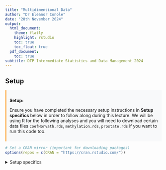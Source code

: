 ```yaml
---
title: "Multidimensional Data"
author: "Dr Eleanor Conole"
date: "28th November 2024"
output:
  html_document:
    theme: flatly
    highlight: rstudio
    toc: true
    toc_float: true
  pdf_document:
    toc: true
subtitle: DTP Intermediate Statistics and Data Management 2024
---
```


## Setup

<div style="border-left: 4px solid #FDB863; padding: 10px; background-color: #f8f9fa;">
<strong>Setup:</strong>

Ensure you have completed the necessary setup instructions in **Setup specifics** below in order to follow along during this lecture. We will be using R for the following analyses and you will need to download certain data files `coefHorvath.rds`, `methylation.rds`, `prostate.rds` if you want to run this code too.

</div>


```r
# Set a CRAN mirror (important for downloading packages)
options(repos = c(CRAN = "https://cran.rstudio.com/"))
```

<details>
<summary>Setup specifics</summary>

```r
# Install BiocManager
install.packages("BiocManager", quiet = TRUE)

# Download and read dependencies file
download.file(
  "https://raw.githubusercontent.com/EleanorSC/High-Dimensional-Statistics/main/dependencies.csv",
  destfile = 'dependencies.csv'
)
table <- read.table('dependencies.csv')

# Install dependencies using BiocManager
BiocManager::install(table[[1]])

# Create a directory for data files
dir.create("data", showWarnings = FALSE)

# List of data files to download
data_files <- c(
  "coefHorvath.rds",
  "methylation.rds",
  "prostate.rds"
  # "scRNAsea_data.rds" NOTE: if extension exercises are reached, load this dataset
)

# Download data files into the "data" directory
for (file in data_files) {
  download.file(
    url = file.path(
      "https://raw.githubusercontent.com/EleanorSC/High-Dimensional-Statistics/main/Data",
      file
    ),
    destfile = file.path("data", file)
  )
}
```
<details>

## Part 1: Intro to High Dimensional Data


### Challenge 1

Descriptions of four research questions and their datasets are given below. Which of these scenarios use high-dimensional data?

1. Predicting patient blood pressure using: cholesterol level in blood, age, and BMI measurements, collected from 100 patients.
2. Predicting patient blood pressure using: cholesterol level in blood, age, and BMI, as well as information on 200,000 single nucleotide polymorphisms from 100 patients.
3. Predicting the length of time patients spend in hospital with pneumonia infection using: measurements on age, BMI, length of time with symptoms, number of symptoms, and percentage of neutrophils in blood, using data from 200 patients.
4. Predicting probability of a patient’s cancer progressing using gene expression data from 20,000 genes, as well as data associated with general patient health (age, weight, BMI, blood pressure) and cancer growth (tumour size, localised spread, blood test results).

<div style="border-left: 4px solid #007bff; padding: 10px; background-color: #f8f9fa;">
<strong>Challenge 1 Solution:</strong>

After attempting to answer these yourself, click on "Show Answers".

</div>

<details>
<summary>Show Answers</summary>


1. **No**. The number of features is relatively small (4 including the response variable since this is an observed variable).

2. **Yes**, this is an example of high-dimensional data. There are 200,004 features.

3. **No**. The number of features is relatively small (6).

4. **Yes**. There are 20,008 features.

</details> 

### Challenge 2

 Load the dataset using the `here` package. 
 Ensure the `prostate.rds` file is located in the `data` folder of your project directory.
 
```r
library(here)
```
 
```r
prostate <- readRDS(here("data/prostate.rds"))
```

Examine the dataset (in which each row represents a single patient) to:

1. Determine how many observations (n) and features (p) are available (hint: see the `dim()` function).

2. Examine what variables were measured (hint: see the `names()` and `head()` functions).

3. Plot the relationship between the variables (hint: see the `pairs()` function). What problem(s) with high-dimensional data analysis does this illustrate?


<div style="border-left: 4px solid #007bff; padding: 10px; background-color: #f8f9fa;">
<strong>Challenge 2 Solution:</strong>

After attempting to answer these yourself, click on "Show Answers".

</div>

<details>
<summary>Show Answers</summary>


1. **Using dim() to find dimensions of dataset**. 

```r
# ----------------------------------------------------------------------
# Examine the Dataset
# ----------------------------------------------------------------------

# The dataset represents clinical data where each row corresponds to a single patient.
# Let's first examine the dimensions of the dataset to understand its structure.

# Determine the number of observations (n) and features (p)
dimensions <- dim(prostate)  # Returns a vector: [number of rows, number of columns]
print(dimensions)  # Print the dimensions

```

2. **Examining names of variables**

```r
# Examine the variables measured in the dataset
variable_names <- names(prostate)  # Returns the column names (variables)
print(variable_names)

# View the first few rows of the dataset to get a sense of its contents
head(prostate)

```

3. **Using the pairs() function**. Plotting each pair of variables against each other:

```r
# ----------------------------------------------------------------------
# Visualize Relationships Between Variables
# ----------------------------------------------------------------------

# Plot pairwise relationships between variables using the `pairs()` function.
# This function creates a scatterplot matrix to visualize the relationships
# between all pairs of numeric variables.

pairs(prostate)
```

</details> 



### Challenge 3

1). Use the `cor()` function to examine correlations between all variables in the `prostate` dataset. Are some pairs of variables highly correlated using a threshold of 0.75 for the correlation coefficients?

2). Use the `lm()` function to fit univariate regression models to predict patient age using two variables that are highly correlated as predictors. Which of these variables are statistically significant predictors of age? Hint: the `summary()` function can help here.

3). Fit a multiple linear regression model predicting patient age using both variables. What happened?



<div style="border-left: 4px solid #007bff; padding: 10px; background-color: #f8f9fa;">
<strong>Challenge 3 Solution:</strong>

After attempting to answer these yourself, click on "Show Answers".

</div>

<details>
<summary>Show Answers</summary>

**1). Using the `cor()` function to examine correlations between all variables** 

```r
# ----------------------------------------------------------------------
# 1. Examine Correlations Between Variables
# ----------------------------------------------------------------------
# Use the cor() function to compute pairwise correlations between all variables 
# in the prostate dataset. Identify pairs of variables with a correlation
# coefficient greater than 0.75 (absolute value).

# Compute the correlation matrix for the dataset
cor(prostate)

# rounding helps to visualise the correlations
round(cor(prostate), 2) 
```


```r
# As seen above, some variables are highly correlated.
# In particular, the correlation between gleason and pgg45 is equal to 0.75

cor_matrix <- cor(prostate, use = "complete.obs")
high_correlations <- which(abs(cor_matrix) > 0.75 & abs(cor_matrix) < 1, arr.ind = TRUE)

# Extract and display the highly correlated variable pairs
high_cor_pairs <- tibble::tibble(
  Var1 = rownames(cor_matrix)[high_correlations[, 1]],
  Var2 = colnames(cor_matrix)[high_correlations[, 2]],
  Correlation = cor_matrix[high_correlations]
)
print(high_cor_pairs)
```


**2). Using the `lm()` function to predict patient age using two variables that are highly correlated as predictors.** Which of these variables are statistically significant predictors of age? (A = gleason + pgg45)

```r
# ----------------------------------------------------------------------
# 2. Fit Univariate Regression Models
# ----------------------------------------------------------------------
# Fitting univariate regression models to predict age using `gleason` and `pgg45` as predictors.
# Use lm() to fit univariate regression models predicting patient age 
# using two highly correlated variables. Evaluate statistical significance
# of each predictor using summary().

model_gleason <- lm(age ~ gleason, data = prostate)
model_pgg45 <- lm(age ~ pgg45, data = prostate)

# Summarize results for each model
summary(model_gleason)  # Check significance of gleason
summary(model_pgg45)  # Check significance of pgg45

```


**3). Fitting a multiple linear regression model predicting patient age using both variables**

```r
# ----------------------------------------------------------------------
# 3. Fit a Multiple Regression Model
# ----------------------------------------------------------------------
# Fit a multiple regression model predicting patient age using both variables.
# Examine what happens when both correlated variables are included.

# Fit a multiple regression model
model_multivar <- lm(age ~ gleason + pgg45, data = prostate)

# Summarize the multiple regression model
summary(model_multivar)

```

Although `gleason` and `pgg45` have statistically significant univariate effects, this is no longer the case when both variables are simultaneously included as covariates in a multivariate regression model.

Including highly correlated variables such as `gleason` and `pgg45` **simultaneously** in the same regression model can lead to problems in fitting a regression model and interpreting its output. 

Although each variable appears to be associated with the response individually, the model **cannot distinguish the contribution of each variable to the model**. This can also increase the risk of **over-fitting** since the model may fit redundant variables to noise rather than true relationships.

To allow the information from variables to be included in the same model despite high levels of correlation, we can use **dimensionality reduction methods** to **collapse multiple variables into a single new variable**. We can also use modifications to linear regression like regularisation, which we will cover later.



</details> 

### Using Bioconductor

This lecture focuses on statistical methods for visualising and analysing high-dimensional biological data using Bioconductor packages.

Bioconductor is an open-source platform designed for analysing high-throughput genomic data. It provides a variety of useful packages and example datasets.More details and resources are available at: https://www.bioconductor.org/

Bioconductor packages can be installed and managed using the `BiocManager` package.

```r

# Let's load the "minfi" package, a Bioconductor package specifically designed
# for analyzing Illumina Infinium DNA methylation arrays.

library("minfi")
browseVignettes("minfi")

```

Next, we load the methylation dataset which represents data collected using Illumina Infinium methylation arrays which are used to examine methylation across the human genome. These data include information collected from the assay as well as associated metadata from individuals from whom samples were taken.


```r
library("here")
library("ComplexHeatmap")

methylation <- readRDS(here("data/methylation.rds"))
head(colData(methylation))

```

```r

methyl_mat <- t(assay(methylation))
## calculate correlations between cells in matrix
cor_mat <- cor(methyl_mat)

cor_mat[1:10, 1:10] # print the top-left corner of the correlation matrix
```

The `assay()` function creates a matrix-like object where rows represent probes for genes and columns represent samples. We calculate correlations between features in the `methylation` dataset and examine the first 100 cells of this matrix. The size of the dataset makes it difficult to examine in full, a common challenge in analysing high-dimensional genomics data.

## Part 2: Regression with many outcomes using DNAm data

### Working with DNAm data

For the following few exercises, we will be working with human DNA methylation (DNAm) data from flow-sorted blood samples, described in data. DNA methylation assays measure, for each of many sites in the genome, the proportion of DNA that carries a methyl mark (a chemical modification that does not alter the DNA sequence). In this case, the methylation data come in the form of a matrix of normalised methylation levels (M-values), where negative values correspond to unmethylated DNA and positive values correspond to methylated DNA. Along with this, we have a number of sample phenotypes (eg, age in years, BMI).

From our `methylation.rds` data we can extract:

the dimensions of the dataset using `dim()`. Importantly, in these objects and data structures for computational biology in R generally, observations are stored as columns and features (in this case, sites in the genome) are stored as rows. 

This is in contrast to usual tabular data, where features or variables are stored as columns and observations are stored as rows; assays, (normalised methylation levels here), using `assay()`; sample-level information using `colData()`.

```r
library("here")
library("minfi")
methylation <- readRDS(here("data/methylation.rds"))

# Check the dimensions of the dataset using dim().

dim(methylation)

# The output shows that the object has dimensions of 5000 × 37,
# indicating 5000 features and 37 observations.
# To extract the matrix of methylation M-values, use the assay() function.

methyl_mat <- assay(methylation)

hist(methyl_mat, xlab = "M-value")

head(colData(methylation))

# Association between age and DNA methylation:
# The following heatmap summarises age and methylation levels available in the methylation dataset:

library("ComplexHeatmap")

age <- methylation$Age

# sort methylation values by age 
order <- order(age)
age_ord <- age[order]
methyl_mat_ord <- methyl_mat[, order]

# plot heatmap
Heatmap(methyl_mat_ord,
        cluster_columns = FALSE,
        show_row_names = FALSE,
        show_column_names = FALSE,
        name = "M-value",
        row_title = "Feature", 
        column_title =  "Sample", 
        top_annotation = columnAnnotation(age = age_ord))
```
        
### Challenge 1

1. Why can't we simply fit many linear regression models for every combination of features (colData and assays) and draw conclusions based on significant p-values?

<div style="border-left: 4px solid #007bff; padding: 10px; background-color: #f8f9fa;">
<strong>Challenge 1 Solution:</strong>

After attempting to answer these yourself, click on "Show Answers".

</div>

<details>
<summary>Show Answers</summary>

There are several problems with this approach:

**1. Multiple Testing Problem:**
    - If we perform 5000 tests for each of 14 variables, even with no true associations,
      random noise would produce some significant (spurious) results.

**2. Small Sample Size**
    - Some covariates may have very small sample sizes (e.g., certain ethnicities),
      leading to unreliable or spurious findings.

**3. Lack of Research Focus**
    - Without a clear research question, interpreting each model becomes ambiguous.
    - Rationalising findings after the fact can lead to creating unsupported "stories"
      based solely on significant results.
      
</details>      
      
### Fitting a linear model to the DNAm data

### Modeling Methylation with Age

In the data we have read in, we have a matrix of methylation values \( X \) and a vector of ages, \( y \). One way to model this is to see if we can use age to predict the expected (average) methylation value for sample \( j \) at a given locus \( i \), which can be written as:

\[
E(X_{ij}) = \beta_0 + \beta_1 \text{Age}_j
\]

where \( \text{Age}_j \) is the age of sample \( j \). In this model, \( \beta_1 \) represents the unit change in mean methylation level for each unit (year) change in age.

For a specific CpG, we can fit this model and extract more information from the model object. For illustration purposes, we arbitrarily select the first CpG in the `methyl_mat` matrix (the one on its first row).


```r

# Arbitrarily select the first CpG in the methyl_mat matrix (the one on its first row):

age <- methylation$Age

# methyl_mat[1, ] indicates that the 1st CpG will be used as outcome variable
lm_age_methyl1 <- lm(methyl_mat[1, ] ~ age)
lm_age_methyl1

```

We now have estimates for the expected methylation level when age equals 0 (the intercept) and the change in methylation level for a unit change in age (the slope). We could plot this linear model:


```r
plot(age, methyl_mat[1, ], xlab = "Age", ylab = "Methylation level", pch = 16)
abline(lm_age_methyl1)
#A scatter plot of age versus the methylation level for an arbitrarily selected CpG side (the one stored as the first column of methyl_mat). Each dot represents an individual. The black line represents the estimated linear model.

```

For this feature, we can see that there is no strong relationship between methylation and age. We could try to repeat this for every feature in our dataset; however, we have a lot of features! We need an approach that allows us to assess associations between all of these features and our outcome while addressing the three considerations we outlined previously. Before we introduce this approach, let’s go into detail about how we generally check whether the results of a linear model are statistically significant.

### Hypothesis Testing in Linear Models

Using the linear model above, we can test whether age affects methylation values for a given CpG via hypothesis testing. Specifically, we test the null hypothesis that \( \beta_1 \), the regression coefficient for age, equals zero. If \( \beta_1 = 0 \), there is no linear relationship between age and methylation level at the CpG.

The linear model output provides results associated with this null hypothesis by default. It compares observed results (estimated coefficients) to what we might expect under the null hypothesis if the experiment were repeated many times.


```r
# For this linear model, we can use tidy() from the broom package to extract detailed
# information about the coefficients and the associated hypothesis tests in this model:

library("broom")
tidy(lm_age_methyl1)
```

### Understanding Linear Model Output

- **Standard errors (std.error):** Represent uncertainty in regression coefficient estimates (effect sizes).
- **Test statistics and p-values:** Measure how unlikely observed results are under the null hypothesis.

For coefficient \( k \) (e.g., slope), the t-statistic is calculated as:

\[
t_k = \frac{\hat{\beta}_k}{SE(\hat{\beta}_k)}
\]

Here, \( SE(\hat{\beta}_k) \) quantifies uncertainty in the effect size estimate. Knowing the null distribution of \( t_k \) helps us assess the likelihood of observing these results if the null hypothesis were true.


### Challenge 2

1. In the model we fitted, the estimate for the intercept is 0.902 and its associated p-value is 0.0129. What does this mean?


<div style="border-left: 4px solid #007bff; padding: 10px; background-color: #f8f9fa;">
<strong>Challenge 2 Solution:</strong>

After attempting to answer these yourself, click on "Show Answers".

</div>

<details>
<summary>Show Answers</summary>

The intercept estimate of **0.902** represents the mean methylation value for the first CpG when age is zero. However, this is **not meaningful** since there are no observations with age below 20 in the dataset. The p-value tests whether the intercept (\( \beta_0 \)) is zero, but this is **irrelevant to the analysis** as we are more interested in the regression coefficient for age (\( \beta_1 \)), which indicates whether there is a **linear relationship between age and methylation**.


</details>

### Sharing information across outcome variables using limma

**Sharing Information Across Features**

In structured data, such as DNA methylation assays, we can **leverage shared characteristics** (e.g., features measured using the same technique) to **pool information across features**. This reduces noise and provides **more robust estimates of uncertainty** compared to analyzing each feature in isolation.

In a linear model, the t-statistic for a coefficient (\( \beta_k \)) is:

\[
t_k = \frac{\hat{\beta_k}}{SE(\hat{\beta_k})}
\]

Large effect sizes with small standard errors lead to small p-values. However, random noise in small datasets can cause artificially low standard errors, leading to **false positives**.

The **limma package** addresses this by pooling information across features and **moderating standard errors**, shrinking them towards a common value. This approach produces **moderated t-statistics** and reduces the risk of false positives. Originally developed for gene expression microarrays, limma is widely used in RNAseq and other genomics data.

In limma, the model setup involves creating a **design matrix**, which defines the coefficients to fit in each linear model. This allows consistent modeling across multiple features.



```r
# What is a model matrix?

design_age <- model.matrix(lm_age_methyl1) # model matrix
head(design_age)
dim(design_age)

```

The model matrix has the same number of rows as the methylation data (samples) and two columns: one for the intercept and one for age. While `lm()` handles this automatically, in **limma**, we explicitly define it. 

Using `lmFit()`, the methylation data is modeled efficiently for each row. Applying `eBayes()` to the output pools standard errors, producing **moderated t-statistics** and p-values. This approach ensures robust statistical estimates. For more complex designs, refer to the **limma** user manual.


```r

library("limma")
design_age <- model.matrix(lm_age_methyl1) # model matrix
fit_age <- lmFit(methyl_mat, design = design_age)
fit_age <- eBayes(fit_age)

```

To extract linear model results, use `topTable()`. By default, it returns results for the first coefficient (intercept). Since we are interested in the age coefficient, set `coef = 2`. To display all results, specify `number = nrow(fit_age)`.


```r

# Use the topTable() function to obtain the results of the linear models.
toptab_age <- topTable(fit_age, coef = 2, number = nrow(fit_age))
head(toptab_age)

# The output of topTable includes several columns:
# - logFC: The coefficient estimate (log fold change), representing effect size.
# - aveExpr: The average expression level.
# - t: The t-statistic for the coefficient.
# - P.Value: The p-value for the test.
# - adj.P.Val: The adjusted p-value (we'll discuss adjusted p-values shortly).
# - B: The log-odds that a feature is significantly different (a transformation of the p-value, not covered here).
# The term logFC is used for historical reasons from microarray experiments.

```

These results provide effect sizes and p-values for the association between methylation levels at each locus and age across the 37 samples.

To visualise effect sizes (coefficients) and statistical significance (p-values), we can plot effect sizes against p-values for all linear models. Such plots are called **"volcano plots"** because of their shape.

```r
plot(toptab_age$logFC, -log10(toptab_age$P.Value),
     xlab = "Effect size", ylab = bquote(-log[10](p-value)),
     pch = 19
)

# In this figure:
# - Each point represents a feature of interest.
# - The x-axis shows the effect size from a linear model.
# - The y-axis shows −log10(p-value), where higher values indicate stronger statistical evidence
#   of a non-zero effect size.

# - Positive effect sizes indicate increasing methylation with age.
# - Negative effect sizes indicate decreasing methylation with age.
# - Points higher on the y-axis represent features with results unlikely under the null hypothesis.

# The goal is to identify features with different methylation levels across age groups.
# Ideally, there would be a clear separation between “null” (no effect) and “non-null” (effect exists) features.
# However, in practice, we often see a continuum of effect sizes and p-values without clear separation.

# Statistical methods can provide insights from these continuous measures,
# but it is often useful to generate a list of features with confident non-zero effect sizes.
# This is challenging due to the large number of tests performed.
```

### Challenge 3

1. Try fitting a linear model using smoking status as a covariate instead of age,
and create a volcano plot. Note: Smoking status is stored as `methylation$smoker`.


2. In the lecture example, we saw that information sharing can result in larger p-values.
Why might this be preferable?



<div style="border-left: 4px solid #007bff; padding: 10px; background-color: #f8f9fa;">
<strong>Challenge 3 Solution:</strong>

After attempting to answer these yourself, click on "Show Answers".

</div>

<details>
<summary>Show Answers</summary>

**1. Fitting linear model using smoking status as a covariate instead of age:**


```r
# ----------------------------------------------------------------------
# CHALLENGE 3
# ----------------------------------------------------------------------

# 1. 
design_smoke <- model.matrix(~methylation$smoker)
fit_smoke <- lmFit(methyl_mat, design = design_smoke)
fit_smoke <- eBayes(fit_smoke)
toptab_smoke <- topTable(fit_smoke, coef = 2, number = nrow(fit_smoke))
plot(toptab_smoke$logFC, -log10(toptab_smoke$P.Value),
     xlab = "Effect size", ylab = bquote(-log[10](p)),
     pch = 19
)

```

**2. Information sharing can result in larger p-values. Why might this be preferable?:**

Being more conservative when identifying features can help reduce **false discoveries.** It is also important to be cautious when rejecting the null hypothesis based on small standard errors caused by abnormally low variability for certain features.

</details>

### The problem with multiple tests

With a large number of features, it is important to determine which features are "interesting" or "significant" for further study.

Using a standard significance threshold of 0.05 may lead to many false positives. A p-value threshold of 0.05 means there is a 1 in 20 chance of observing results as extreme or more extreme under the null hypothesis (no association between age and methylation).

If we perform many more than 20 tests, we are likely to observe significant p-values purely due to random chance, even when the null hypothesis is true.

To illustrate this, we can permute (scramble) the age values and rerun the test to see how random chance affects the results.

```r
# ----------------------------------------------------------------------

# Permute (scramble) the age values and rerun the test to see how random chance affects the results.

set.seed(123) 
age_perm <- age[sample(ncol(methyl_mat), ncol(methyl_mat))]
design_age_perm <- model.matrix(~age_perm)

fit_age_perm <- lmFit(methyl_mat, design = design_age_perm)
fit_age_perm <- eBayes(fit_age_perm)
toptab_age_perm <- topTable(fit_age_perm, coef = 2, number = nrow(fit_age_perm))

plot(toptab_age_perm$logFC, -log10(toptab_age_perm$P.Value),
     xlab = "Effect size", ylab = bquote(-log[10](p)),
     pch = 19
)
abline(h = -log10(0.05), lty = "dashed", col = "red")
```

A random sequence of ages was generated, so no true association between methylation levels and this random sequence is expected. Despite this, many features still show p-values below the traditional significance threshold of p = 0.05. In this example, 226 features are significant at p < 0.05, which demonstrates how using this threshold in a real experiment could falsely identify features as associated with age purely by chance.

When performing multiple tests, features are classified as either "significant" or "non-significant," but some classifications will inevitably be incorrect. Results fall into four categories:

- True Positive: Truly different and correctly labeled as different.
- False Negative: Truly different but incorrectly labeled as not different.
- False Positive (False Discovery): Not truly different but incorrectly labeled as different.
- True Negative: Not truly different and correctly labeled as not different.

At a significance level of 5%, 5% of results will be false positives (false discoveries) by chance, as p-values are uniformly distributed under the null hypothesis.

To control false discoveries, the Bonferroni correction can be applied:

Divide the significance threshold by the number of tests (n).
Alternatively, multiply the p-values by the number of tests. However, Bonferroni is very conservative, especially with a large number of features.

```r

# BONFERRONI correction – which divides the significance level by 
# the number of tests performed (n);  Family-Wise Error Rate (fwer)

p_raw <- toptab_age$P.Value
p_fwer <- p.adjust(p_raw, method = "bonferroni")
plot(p_raw, p_fwer, pch = 16, log="xy")
abline(0:1, lty = "dashed")
abline(v = 0.05, lty = "dashed", col = "red")
abline(h = 0.05, lty = "dashed", col = "red")
```

### Challenge 4

1. At a significance level of 0.05, with 100 tests, what is the Bonferroni significance threshold?

2. In a gene expression experiment, after FDR correction with an adjusted p-value threshold of 0.05, 500 significant genes are observed. What proportion of these genes are truly different?

<div style="border-left: 4px solid #007bff; padding: 10px; background-color: #f8f9fa;">
<strong>Challenge 4 Solution:</strong>

After attempting to answer these yourself, click on "Show Answers".

</div>

<details>
<summary>Show Answers</summary>

**1. At a significance level of 0.05, with 100 tests, what is the Bonferroni significance threshold?**


```r
# Threshold = 0.05 / 100  = 0.0005
```

**2. In a gene expression experiment, after FDR correction with an adjusted p-value threshold of 0.05, 500 significant genes are observed. What proportion of these genes are truly different?**

```r
# ----------------------------------------------------------------------
# CHALLENGE 4
# ----------------------------------------------------------------------

# 2. We can’t say what proportion of these genes are truly different. However, if we repeated this
# experiment and statistical test over and over, on average 5% of the results from each run
# would be false discoveries.

# Try applying FDR correction to the p_raw vector.
# Hint: Use the p.adjust() function and check help("p.adjust") for details on the method.
# A = The following code runs FDR correction and compares it to non-corrected values and to Bonferroni:

p_fdr <- p.adjust(p_raw, method = "BH")
plot(p_raw, p_fdr, pch = 16, log="xy")
abline(0:1, lty = "dashed")
abline(v = 0.05, lty = "dashed", col = "red")
abline(h = 0.05, lty = "dashed", col = "red")

# plot of chunk plot-fdr-fwer
plot(p_fwer, p_fdr, pch = 16, log="xy")
abline(0:1, lty = "dashed")
abline(v = 0.05, lty = "dashed", col = "red")
abline(h = 0.05, lty = "dashed", col = "red")
```


</details>

## Part 3: Regularisation

**Regularisation**, also called **penalised regression**, is used for **prediction** and **feature selection**, particularly in **high-dimensional data**. It stabilises coefficient estimates, enabling models to handle more features than observations.

Standard linear models fail in high-dimensional settings because they cannot fit cases with more predictors than data points. While previous methods shared information across models, regularisation provides a faster and efficient alternative.

Next, we’ll explore this by applying regularisation to methylation data.

```r
# ----------------------------------------------------------------------
# REGULARISATION
# ----------------------------------------------------------------------

library("here")
library("minfi")
methylation <- readRDS(here("data/methylation.rds"))

## here, we transpose the matrix to have features as rows and samples as columns
methyl_mat <- t(assay(methylation))
age <- methylation$Age
```

Then, we try to fit a model with outcome age and all 5,000 features in this dataset as predictors (average methylation levels, M-values, across different sites in the genome).

```r
# by using methyl_mat in the formula below, R will run a multivariate regression
# model in which each of the columns in methyl_mat is used as a predictor. 
fit <- lm(age ~ methyl_mat)
```

```r
summary(fit)
```

You can see that we’re able to get some effect size estimates, but they seem very high! The summary also says that we were unable to estimate effect sizes for 4,964 features because of “singularities”. We clarify what singularities are in the note below but this means that R couldn’t find a way to perform the calculations necessary to fit the model. Large effect sizes and singularities are common when naively fitting linear regression models with a large number of features (i.e., to high-dimensional data), often since the model cannot distinguish between the effects of many, correlated features or when we have more features than observations.

### Singularities

A singularity occurs when a matrix used in a linear model cannot be inverted, which is necessary for calculating the model's coefficients. This happens if:

There are more features (predictors) than observations.
The features are highly correlated.
In such cases, R cannot perform the required calculations and returns an error about singularities.

```r
xtx <- t(methyl_mat) %*% methyl_mat
det(xtx)
```

### Correlated features

In high-dimensional datasets, there are often multiple features that contain redundant information (correlated features). If we visualise the level of correlation between sites in the methylation dataset, we can see that many of the features represent the same information - there are many off-diagonal cells, which are deep red or blue. For example, the following heatmap visualises the correlations for the first 500 features in the methylation dataset (we selected 500 features only as it can be hard to visualise patterns when there are too many features!).

```r
library("ComplexHeatmap")
small <- methyl_mat[, 1:500]
cor_mat <- cor(small)
Heatmap(cor_mat,
    column_title = "Feature-feature correlation in methylation data",
    name = "Pearson correlation",
    show_row_dend = FALSE, show_column_dend = FALSE,
    show_row_names = FALSE, show_column_names = FALSE
)
```

### Challenge 1

Consider the following questions:

1. Why would we observe correlated features in high-dimensional biological data?

2. Why might correlated features be a problem when fitting linear models?

3. What issue might correlated features present when selecting features to include in a model one at a time?

<div style="border-left: 4px solid #007bff; padding: 10px; background-color: #f8f9fa;">
<strong>Challenge 1 Solution:</strong>

After attempting to answer these yourself, click on "Show Answers".

</div>

<details>
<summary>Show Answers</summary>

**1. Why would we observe correlated features in high-dimensional biological data?** Many of the features in biological data represent very similar information biologically. For example, sets of genes that form complexes are often expressed in very similar quantities. Similarly, methylation levels at nearby sites are often very highly correlated.

**2.Why might correlated features be a problem when fitting linear models?** Correlated features can make inference unstable or even impossible mathematically.

**3. What issue might correlated features present when selecting features to include in a model one at a time?** When we are selecting features one at a time we want to pick the most predictive feature each time. When a lot of features are very similar but encode slightly different information, which of the correlated features we select to include can have a huge impact on the later stages of model selection!

</details>


### Challenge 2


1. What are we **minimising** when we fit a linear model?
2. Why are we minimising this objective? What assumptions are we making about our data when we do so?


<div style="border-left: 4px solid #007bff; padding: 10px; background-color: #f8f9fa;">
<strong>Challenge 2 Solution:</strong>

After attempting to answer these yourself, click on "Show Answers".

</div>

<details>
<summary>Show Answers</summary>

**1. What are we minimising when we fit a linear model?**\

When we fit a linear model we are minimising the squared error!

**2. Why are we minimising this objective? What assumptions are we making about our data when we do so?**

We minimise squared error because it ignores residual signs, penalises large errors more heavily, and is computationally simple. Least squares assumes residuals are normally distributed with constant variance after accounting for linear relationships.

</details>

### Model selection using training and test sets

Sets of models are often compared using statistics such as adjusted R^2, AIC or BIC. These show us how well the model is learning the data used in fitting that same model 1. However, these statistics do not really tell us how well the model will generalise to new data. This is an important thing to consider – if our model doesn’t generalise to new data, then there’s a chance that it’s just picking up on a technical or batch effect in our data, or simply some noise that happens to fit the outcome we’re modelling. This is especially important when our goal is prediction – it’s not much good if we can only predict well for samples where the outcome is already known, after all!

To get an idea of how well our model generalises, we can split the data into two - a “training” and a “test” set. We use the “training” data to fit the model, and then see its performance on the “test” data.

One thing that often happens in this context is that large coefficient values minimise the training error, but they don’t minimise the test error on unseen data. First, we’ll go through an example of what exactly this means.

To compare the training and test errors for a model of methylation features and age, we’ll split the data into training and test sets, fit a linear model and calculate the errors. First, let’s calculate the training error. Let’s start by splitting the data into training and test sets:

```r
methylation <- readRDS(here::here("data/methylation.rds"))

library("SummarizedExperiment")
age <- methylation$Age
methyl_mat <- t(assay(methylation))
```

Subset significant CpGs:

```r
cpg_markers <- c("cg16241714", "cg14424579", "cg22736354", "cg02479575", "cg00864867", 
    "cg25505610", "cg06493994", "cg04528819", "cg26297688", "cg20692569", 
    "cg04084157", "cg22920873", "cg10281002", "cg21378206", "cg26005082", 
    "cg12946225", "cg25771195", "cg26845300", "cg06144905", "cg27377450"
)

horvath_mat <- methyl_mat[, cpg_markers]

## Generate an index to split the data
set.seed(42)
train_ind <- sample(nrow(methyl_mat), 25)

## Split the data 
train_mat <- horvath_mat[train_ind, ]
train_age <- age[train_ind]
test_mat <- horvath_mat[-train_ind, ]
test_age <- age[-train_ind]
```

Now let’s fit a linear model to our training data and calculate the training error. Here we use the mean of the squared difference between our predictions and the observed data, or “mean squared error” (MSE).


```r
## Fit a linear model
# as.data.frame() converts train_mat into a data.frame
# Using the `.` syntax above together with a `data` argument will lead to
# the same result as using `train_age ~ train_mat`: R will fit a multivariate 
# regression model in which each of the columns in `train_mat` is used as 
# a predictor. We opted to use the `.` syntax because it will help us to 
# obtain model predictions using the `predict()` function. 

fit_horvath <- lm(train_age ~ ., data = as.data.frame(train_mat))

## Function to calculate the (mean squared) error
mse <- function(true, prediction) { 
    mean((true - prediction)^2) 
} 

## Calculate the training error 
err_lm_train <- mse(train_age, fitted(fit_horvath)) 
err_lm_train
```

### Challenge 3

1. For the fitted model above, calculate the mean squared error for the test set.


<div style="border-left: 4px solid #007bff; padding: 10px; background-color: #f8f9fa;">
<strong>Challenge 3 Solution:</strong>

After attempting to answer these yourself, click on "Show Answers".

</div>

<details>
<summary>Show Answers</summary>

**1. Calculate the mean squared error for the test set:**


First, let’s find the predicted values for the ‘unseen’ test data:
```r
pred_lm <- predict(fit_horvath, newdata = as.data.frame(test_mat)) 

```

The mean squared error for the test set is the mean of the squared error between the predicted values and true test data.

```r
err_lm <- mse(test_age, pred_lm)
err_lm

```

Unfortunately, the test error is a lot higher than the training error. If we plot true age against predicted age for the samples in the test set, we can gain more insight into the performance of the model on the test set. Ideally, the predicted values should be close to the test data.

```r
par(mfrow = c(1, 1))
plot(test_age, pred_lm, pch = 19)
abline(coef = 0:1, lty = "dashed")
```

</details>

### Ridge regression

Ridge regression adds a penalty to the sum of squared coefficients (L2 norm) to control model complexity. This penalty, scaled by a factor λ, balances reducing large coefficients and fitting the data.

\[
\sum_{i=1}^N (y_i - x'_i \beta)^2 + \lambda \|\beta\|_2^2
\]

- When **λ is large**: Large coefficients are heavily penalized, simplifying the model.
- When **λ is small**: Coefficients shrink less, resulting in a more complex model.
- When **λ = 0**: Ridge regression reduces to ordinary least squares.

We'll use the glmnet package to compare regularized and ordinary least squares models using a subset of 20 features (`cpg_markers`) identified earlier.

```r
library("glmnet")

## glmnet() performs scaling by default, supply un-scaled data:
horvath_mat <- methyl_mat[, cpg_markers] # select the same 20 sites as before
train_mat <- horvath_mat[train_ind, ] # use the same individuals as selected before
test_mat <- horvath_mat[-train_ind, ]

ridge_fit <- glmnet(x = train_mat, y = train_age, alpha = 0)
plot(ridge_fit, xvar = "lambda")
abline(h = 0, lty = "dashed")
```
Since we split the data into test and training data, we can prove that ridge regression predicts the test data better than the model with no regularisation. Let’s generate our predictions under the ridge regression model and calculate the mean squared error in the test set:

```r

# Obtain a matrix of predictions from the ridge model,
# where each column corresponds to a different lambda value
pred_ridge <- predict(ridge_fit, newx = test_mat)

# Calculate MSE for every column of the prediction matrix against the vector of true ages
err_ridge <- apply(pred_ridge, 2, function(col) mse(test_age, col)) 
min_err_ridge <- min(err_ridge)

# Identify the lambda value that results in the lowest MSE (ie, the "best" lambda value)
which_min_err <- which.min(err_ridge)
pred_min_ridge <- pred_ridge[, which_min_err]

## Return errors
min_err_ridge
```

This is much lower than the test error for the model without regularisation:

```r
err_lm 
```

We can see where on the continuum of lambdas we’ve picked a model by plotting the coefficient paths again. In this case, we’ve picked a model with fairly modest coefficient shrinking.

```r
chosen_lambda <- ridge_fit$lambda[which.min(err_ridge)]
plot(ridge_fit, xvar = "lambda")
abline(v = log(chosen_lambda), lty = "dashed")
```

### Challenge 4

1. Which performs better, ridge or OLS?

2. Plot predicted ages for each method against the true ages. How do the predictions look for both methods? Why might ridge be performing better?


<div style="border-left: 4px solid #007bff; padding: 10px; background-color: #f8f9fa;">
<strong>Challenge 4 Solution:</strong>

After attempting to answer these yourself, click on "Show Answers".

</div>

<details>
<summary>Show Answers</summary>


**1. Which performs better, ridge or OLS?**

Ridge regression performs significantly better on unseen data, despite being “worse” on the training data.

```r
min_err_ridge
err_lm


```

**2. Plot predicted ages for each method against the true ages. How do the predictions look for both methods? Why might ridge be performing better?**

The ridge ones are much less spread out with far fewer extreme predictions.

```r
all <- c(pred_lm, test_age, pred_min_ridge)
lims <- range(all)
par(mfrow = 1:2)
plot(test_age, pred_lm,
    xlim = lims, ylim = lims,
    pch = 19
)
abline(coef = 0:1, lty = "dashed")
plot(test_age, pred_min_ridge,
    xlim = lims, ylim = lims,
    pch = 19
)
abline(coef = 0:1, lty = "dashed")

#Two plots showing OLS predictions (left) and ridge regression predictions (right) of age (y) against true age (x).

```


**Why Ridge Performs Better:**

-  Ridge reduces the variance of the model by stabilising coefficient estimates.

- It prioritizes generalisability, producing predictions that are more robust to noise.

- While OLS attempts to minimize the residual sum of squares without constraints, ridge adds a penalty term, effectively balancing model fit and simplicity.


</details>

### LASSO Regularization

LASSO regularization uses the **L1 norm** (sum of absolute coefficient values) to shrink coefficients:

\[
\| \beta \|_1 = \sum_{j=1}^p |\beta_j|
\]

This approach encourages **sparse models**, removing unnecessary features by shrinking some coefficients exactly to zero. The sharp boundaries of the restricted region make it more likely that solutions lie at corners, resulting in simpler models.

### Cross-validation to find the best value of  λ

To balance model complexity and information retention, we choose an optimal λ. A common method is cross-validation, which splits the data into K chunks. K−1 chunks are used for training, and the remaining chunk is for testing. This process rotates through all chunks, providing a reliable estimate of how well each λ value generalizes to new data.

We can use this new idea to choose a lambda value by finding the lambda that minimises the error across each of the test and training splits. In R:

```r
# fit lasso model with cross-validation across a range of lambda values
lasso <- cv.glmnet(methyl_mat, age, alpha = 1)
plot(lasso)

# Extract the coefficients from the model with the lowest mean squared error from cross-validation
coefl <- coef(lasso, lasso$lambda.min)
# select only non-zero coefficients
selection <- which(coefl != 0)
# and convert to a normal matrix
selected_coefs <- as.matrix(coefl)[selection, 1]
selected_coefs
```

We can see that cross-validation has selected a value of λ resulting in 44 features and the intercept.

### Elastic net regression

Elastic net regression combines the properties of ridge (α = 0) and LASSO (α = 1) regression, blending their advantages. It drops uninformative variables like LASSO while maintaining conservative coefficient estimates like ridge, leading to improved predictions.

Elastic net optimizes the following:
\[
\sum_{i=1}^N \left( y_i - x'_i\beta \right)^2 + \lambda \left( \alpha \|\beta\|_1 + (1-\alpha) \|\beta\|_2^2 \right)
\]

- **When α = 1:** Pure LASSO regression (only L1 penalty applies).
- **When α = 0:** Pure ridge regression (only L2 penalty applies).
- **For values between 0 and 1:** A mix of LASSO and ridge properties.

This flexibility allows elastic net to balance variable selection and prediction accuracy. Contour plots help visualize how the penalty changes for different α values.

### Challenge 5

1. Fit an elastic net model (hint: alpha = 0.5) without cross-validation and plot the model object.

2. Fit an elastic net model with cross-validation and plot the error. Compare with LASSO.

<div style="border-left: 4px solid #007bff; padding: 10px; background-color: #f8f9fa;">
<strong>Challenge 5 Solution:</strong>

After attempting to answer these yourself, click on "Show Answers".

</div>

<details>
<summary>Show Answers</summary>

**1. Fit an elastic net model (hint: alpha = 0.5) without cross-validation and plot the model object.**

1. Fitting an elastic net model is just like fitting a LASSO model. You can see that coefficients tend to go exactly to zero, but the paths are a bit less extreme than with pure LASSO; similar to ridge.

```r
elastic <- glmnet(methyl_mat[, -1], age, alpha = 0.5)
plot(elastic)
#Line plot showing coefficient values from an elastic net model against L1 norm.
```

**2. Fit an elastic net model with cross-validation and plot the error. Compare with LASSO.**

The process of model selection is similar for elastic net models as for LASSO models.

```r
elastic_cv <- cv.glmnet(methyl_mat[, -1], age, alpha = 0.5)
plot(elastic_cv)
```

The plot here depicts mean squared error (MSE) against discrete values of lambda, with red points showing the average mean squared error and grey error bars showing the 1 standard error interval around them. 

The MSE rises as log lambda increases, indicating a larger prediction error. Two dashed lines indicate the lambda value corresponding to the lowest overall MSE value and the lambda value corresponding to the lambda value with MSE with one standard error of the minimum.

</details>

## Part 4: Extension exercises -- Clustering


<div style="border-left: 4px solid #007bff; padding: 10px; background-color: #f8f9fa;">
<strong>K-Means Clustering:</strong>

Partitional method that divides data into *k* predefined clusters based on minimizing variance within clusters. Best for large datasets with clearly defined spherical clusters.

</div>

<div style="border-left: 4px solid #FDB863; padding: 10px; background-color: #f8f9fa;">
<strong>Hierarchical Clustering:</strong>

Builds a tree (dendrogram) of nested clusters based on similarity. Useful for small datasets or when exploring hierarchical relationships.

</div>

<div style="border-left: 4px solid #007bff; padding: 10px; background-color: #f8f9fa;">
<strong>Which to use?</strong>

Use K-means for **speed and scalability**; use hierarchical for **interpretability** and when **the number of clusters is unknown.**

</div>



## K-means clustering

Cluster analysis involves finding groups of observations that are more similar to each other (according to some feature) than they are to observations in other groups and are thus likely to represent the same source of heterogeneity. Once groups (or clusters) of observations have been identified using cluster analysis, further analyses or interpretation can be carried out on the groups, for example, using metadata to further explore groups.

> **Note:** Cluster analysis is commonly used to discover unknown groupings in fields such as bioinformatics, genomics, and image processing, in which large datasets that include many features are often produced.

There are various ways to look for clusters of observations in a dataset using different clustering algorithms. One way of clustering data is to minimise distance between observations within a cluster and maximise distance between proposed clusters. Using this process, we can also iteratively update clusters so that we become more confident about the shape and size of the clusters.

### What is K-means clustering?

K-means clustering groups data points into a user-defined number of distinct, non-overlapping clusters. To create clusters of ‘similar’ data points, K-means clustering creates clusters that minimise the within-cluster variation and thus the amount that data points within a cluster differ from each other. The distance between data points within a cluster is used as a measure of within-cluster variation.

To carry out K-means clustering, we first pick k initial points as centres or “centroids” of our clusters. There are a few ways to choose these initial “centroids” and this is discussed below. Once we have picked intitial points, we then follow these two steps until appropriate clusters have been formed:

**1. Assign each data point to the cluster with the closest centroid.**

**2. Update centroid positions as the average of the points in that cluster.**

While K-means has some advantages over other clustering methods (easy to implement and to understand), it does have some disadvantages, particularly difficulties in identifying initial clusters which observations belong to and the need for the user to specify the number of clusters that the data should be partitioned into.

### K-means clustering applied to the single-cell RNA sequencing data

Let’s carry out K-means clustering in R using some real high-dimensional data. We’re going to work with single-cell RNA sequencing data, `scRNAseq_data`, in these clustering challenges, which is often very high-dimensional. Commonly, experiments profile the expression level of 10,000+ genes in thousands of cells. Even after filtering the data to remove low quality observations, the dataset we’re using in this episode contains measurements for over 9,000 genes in over 3,000 cells.

One way to get a handle on a dataset of this size is to use something we covered earlier in the course - dimensionality reduction. Dimensionality reduction allows us to visualise this incredibly complex data in a small number of dimensions. In this case, we’ll be using principal component analysis (PCA) to compress the data by identifying the major axes of variation in the data, before running our clustering algorithms on this lower-dimensional data to explore the similarity of features.

The `scater` package has some easy-to-use tools to calculate a PCA for `SummarizedExperiment` objects. Let’s load the `scRNAseq_data` and calculate some principal components.

```r
library("SingleCellExperiment")
library("scater")

scrnaseq <- readRDS(here::here("data/scRNAseq_data.rds"))
scrnaseq <- runPCA(scrnaseq, ncomponents = 15)
pcs <- reducedDim(scrnaseq)[, 1:2]
```

The first two principal components capture almost 50% of the variation within the data. For now, we’ll work with just these two principal components, since we can visualise those easily, and they’re a quantitative representation of the underlying data, representing the two largest axes of variation.

We can now run K-means clustering on the first and second principal components of the `scRNAseq_data` using the `kmeans()` function.

```r
set.seed(42)
cluster <- kmeans(pcs, centers = 4)
scrnaseq$kmeans <- as.character(cluster$cluster)
plotReducedDim(scrnaseq, "PCA", colour_by = "kmeans")

```

We can see that this produces a sensible-looking partition of the data. However, is it totally clear whether there might be more or fewer clusters here?

### Extension Challenge 1

1. Perform clustering to group the data into k=5 clusters, and plot it using `plotReducedDim()`. Save this with a variable name that’s different to what we just used, because we’ll use this again later.

<div style="border-left: 4px solid #007bff; padding: 10px; background-color: #f8f9fa;">
<strong>Extension Challenge 1 Solution:</strong>

Above is a problem for you to solve; when you're ready and have had an attempt yourself, click on "Show Answer" to reveal the code.

</div>

<details>
<summary>Show Answer</summary>



```r
set.seed(42)
cluster5 <- kmeans(pcs, centers = 5)
scrnaseq$kmeans5 <- as.character(cluster5$cluster)
plotReducedDim(scrnaseq, "PCA", colour_by = "kmeans5")
```

</details> 


### Cluster separation
When performing clustering, it is important for us to be able to measure how well our clusters are separated. One measure to test this is silhouette width, which measures how similar a data point is to points in the same cluster compared to other clusters. The silhouette width is computed for every observation and can range from -1 to 1. A high silhouette width means an observation is closer to other observations within the same cluster. For each cluster, the silhouette widths can then be averaged or an overall average can be taken.

<div style="border-left: 4px solid #007bff; padding: 10px; background-color: #f8f9fa;">
<strong>More detail on silhouette widths:</strong> In more detail, each observation’s silhouette width is computed as follows:

1. Compute the average distance between the focal observation and all other observations in the same cluster.

2. For each of the other clusters, compute the average distance between focal observation and all observations in the other cluster. Keep the smallest of these average distances.

3. Subtract (1.)-(2.) then divivde by whichever is smaller (1.) or (2).

</div>


Ideally, we would have only large positive silhouette widths, indicating that each data point is much more similar to points within its cluster than it is to the points in any other cluster. However, this is rarely the case. Often, clusters are very fuzzy, and even if we are relatively sure about the existence of discrete groupings in the data, observations on the boundaries can be difficult to confidently place in either cluster.

Here we use the `silhouette()` function from the `cluster` package to calculate the silhouette width of our K-means clustering using a distance matrix of distances between points in the clusters.

### Silhoutte width of K-means clustering

```r
# Visualizing Silhouette Widths for K-means Clustering
# Import the required package
library("cluster")

# Compute the distance matrix for principal components
dist_mat <- dist(pcs)

# Calculate silhouette widths for K-means clustering
sil <- silhouette(cluster$cluster, dist = dist_mat)

# Plot the silhouette widths
plot(sil,
     main = "Silhouette Widths for K-means Clustering",  # Improved and clear title
     border = NA,  # Remove borders for better aesthetics
     col = rainbow(length(unique(cluster$cluster)))
     )  # Color each cluster uniquely

```


Let’s plot the silhouette score on the original dimensions used to cluster the data. Here, we’re mapping cluster membership to point shape, and silhouette width to colour.

```r
pc <- as.data.frame(pcs)
colnames(pc) <- c("x", "y")
pc$sil <- sil[, "sil_width"]
pc$clust <- factor(cluster$cluster)
mean(sil[, "sil_width"])
```

```r
library(ggplot2)

ggplot(pc) +
    aes(x = x, y = y, shape = as.factor(clust), colour = sil) +
    geom_point(size = 2, alpha = 0.9) +  # Adjust size and transparency for better visibility
    scale_colour_gradient2(
        low = "skyblue", mid = "#8494FF", high = "tomato", midpoint = 0.4, 
        name = "Silhouette\nScore"  # Add a descriptive legend title
    ) +
    scale_shape_manual(
        values = setNames(16:19, 1:4),  # Use filled shapes for better visibility
        name = "Cluster"  # Add a legend title
    ) +
    labs(
        title = "Cluster Visualization with Silhouette Scores",
        subtitle = "Scatter plot coloured according to silhouette width, grouped according to cluster membership",
        x = "Principal Component 1",
        y = "Principal Component 2"
    ) +
    theme_minimal() +  
    theme(
        plot.title = element_text(size = 14, face = "bold", hjust = 0.5),
        legend.title = element_text(size = 12, face = "bold"),
        legend.text = element_text(size = 10),
        axis.title = element_text(size = 12, face = "bold"),
        axis.text = element_text(size = 10)
    )

```


This plot shows that silhouette values for individual observations tends to be very high in the centre of clusters, but becomes quite low towards the edges. This makes sense, as points that are “between” two clusters may be more similar to points in another cluster than they are to the points in the cluster one they belong to.

### Extension Challenge 2

1. Calculate the silhouette width for the k of 5 clustering we did earlier. Are 5 clusters appropriate? Why/why not?

2. Can you identify where the differences lie?


<details>
<summary>Show Answer</summary>

**1. Calculating the silhoutte width; if the average silhouette width is close to or above 0.5, the clustering is generally appropriate. If below 0.5, it suggests poor cluster structure.** 

Here, `sil_width` = 0.58; therefore, clustering generally appropriate.

```r

sil5 <- silhouette(cluster5$cluster, dist = dist_mat)
scrnaseq$kmeans5 <- as.character(cluster5$cluster)
plotReducedDim(scrnaseq, "PCA", colour_by = "kmeans5")
#Scatter plot of principal component 2 against principal component 1 
#in the scRNAseq data, coloured by clusters produced by k-means clustering.

mean(sil5[, "sil_width"])

```

**2. The average silhouette width is lower when k=5.**

```r
plot(sil5, border = NA)
```

This seems to be because some observations in clusters 3 and 5 seem to be more similar to other clusters than the one they have been assigned to. This may indicate that k is too high. 


</details> 



<div style="border-left: 4px solid #FDB863; padding: 10px; background-color: #f8f9fa;">
<strong>Gap statistic:</strong>

Another measure of how good our clustering is is the “gap statistic”. This compares the observed squared distance between observations in a cluster and the centre of the cluster to an “expected” squared distances. The expected distances are calculated by randomly distributing cells within the range of the original data. Larger values represent lower squared distances within clusters, and thus better clustering. We can see how this is calculated in the following example.

</div>


```r
library("cluster")
gaps <- clusGap(pcs, kmeans, K.max = 20, iter.max = 20)
best_k <- maxSE(gaps$Tab[, "gap"], gaps$Tab[, "SE.sim"])
best_k
plot(gaps$Tab[,"gap"], xlab = "Number of clusters", ylab = "Gap statistic")
abline(v = best_k, col = "red")
```


### Cluster robustness: bootstrapping

When we cluster data, we want to be sure that the clusters we identify are not a result of the exact properties of the input data. That is, we want to ensure that the clusters identified do not change substantially if the observed data change slightly. This makes it more likely that the clusters can be reproduced.

To assess this, we can **bootstrap**. We first resample the data with replacement to reproduce a ‘new’ data set. We can then calculate new clusters for this data set and compare these to those on the original data set, thus helping us to see how the clusters may change for small changes in the data. This is maybe easier to see with an example. First, we define some data:

```r
data <- 1:5
```

Then, we can take a sample from this data without replacement:


```r
sample(data, 5)
```

This sample is a subset of the original data, and points are only present once. This is the case every time even if we do it many times:

```r
## Each column is a sample
replicate(10, sample(data, 5))
```

However, if we sample with replacement, then sometimes individual data points are present more than once.

```r
replicate(10, sample(data, 5, replace = TRUE))
```

### Bootstrapping

Bootstrapping is a powerful and common statistical technique.

We would like to know about the sampling distribution of a statistic, but we don’t have any knowledge of its behaviour under the null hypothesis.

For example, we might want to understand the uncertainty around an estimate of the mean of our data. To do this, we could resample the data with replacement and calculate the mean of each average.

```r
boots <- replicate(1000, mean(sample(data, 5, replace = TRUE)))
hist(boots,
    breaks = "FD",
    main = "1,000 bootstrap samples",
    xlab = "Mean of sample"
 )
```


In this case, the example is simple, but it’s possible to devise more complex statistical tests using this kind of approach.

The bootstrap, along with permutation testing, can be a very flexible and general solution to many statistical problems.

In applying the bootstrap to clustering, we want to see two things:

**1. Will observations within a cluster consistently cluster together in different bootstrap replicates?**

**2. Will observations frequently swap between clusters?**

In the plot below, the diagonal of the plot shows how often the clusters are reproduced in boostrap replicates. High scores on the diagonal mean that the clusters are consistently reproduced in each boostrap replicate. Similarly, the off-diagonal elements represent how often observations swap between clusters in bootstrap replicates. High scores indicate that observations rarely swap between clusters.

```r
library("pheatmap")
library("bluster")
library("viridis")

km_fun <- function(x) {
    kmeans(x, centers = 4)$cluster
}
ratios <- bootstrapStability(pcs, FUN = km_fun, clusters = cluster$cluster)
pheatmap(ratios,
    cluster_rows = FALSE, cluster_cols = FALSE,
    col = viridis(10),
    breaks = seq(0, 1, length.out = 10)
)

#Grid of empirical cluster swapping behaviour estimated by the bootstrap samples.


```

Yellow boxes indicate values slightly greater than 1, which may be observed. These are “good” (despite missing in the colour bar).

### Extension Challenge 3:

1. Repeat the bootstrapping process with k=5. Do the results appear better or worse? Can you identify where the differences occur on the `plotReducedDim()`?

<div style="border-left: 4px solid #007bff; padding: 10px; background-color: #f8f9fa;">
<strong>Extension Challenge 3 Solution:</strong>

Above is a problem for you to solve; when you're ready and have had an attempt yourself, click on "Show Answer" to reveal the code.

</div>

<details>
<summary>Show Answer</summary>

```r


# Plot grid of empirical cluster swapping behaviour estimated by the bootstrap samples.
km_fun5 <- function(x) {
    kmeans(x, centers = 5)$cluster
}
set.seed(42)
ratios5 <- bootstrapStability(pcs, FUN = km_fun5, clusters = cluster5$cluster)
pheatmap(ratios5,
    cluster_rows = FALSE, cluster_cols = FALSE,
    col = viridis(10),
    breaks = seq(0, 1, length.out = 10)
)
```

When k=5, we can see that the values on the diagonal of the matrix are smaller, indicating that the clusters aren’t exactly reproducible in the bootstrap samples.

Similarly, the off-diagonal elements are considerably lower for some elements. This indicates that observations are “swapping” between these clusters in bootstrap replicates